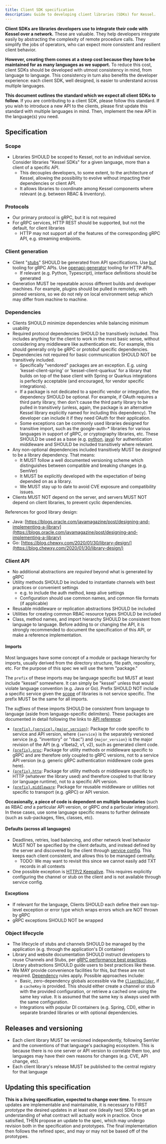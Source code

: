 ```yaml
---
title: Client SDK specification
description: Guide to developing client libraries (SDKs) for Kessel.
---
```



**Client SDKs are libraries developers use to integrate their code with Kessel over a network.** These are valuable. They help developers integrate easily by abstracting the complexity of remote procedure calls. They simplify the jobs of operators, who can expect more consistent and resilient client behavior.

**However, creating them comes at a steep cost because they have to be maintained for as many languages as we support.** To reduce this cost, client SDKs should be developed with utmost consistency in mind, from language to language. This consistency in turn also benefits the developer experience: each client SDK, well designed, is easier to understand across multiple languages.

**This document outlines the standard which we expect all client SDKs to follow.** If you are contributing to a client SDK, please follow this standard. If you wish to introduce a new API to the clients, please first update this standard with multiple languages in mind. Then, implement the new API in the language(s) you need.

## Specification

### Scope

- Libraries SHOULD be scoped to Kessel, not to an individual service. Consider libraries "Kessel SDKs" for a given language, more than a client of a specific API.
  - This decouples developers, to some extent, to the architecture of Kessel, allowing the possibility to evolve without impacting their dependencies or client API.
  - It allows libraries to coordinate among Kessel components where relevant (e.g. between RBAC & Inventory).

### Protocols

- Our primary protocol is gRPC, but it is not required
- For gRPC services, HTTP REST should be supported, but not the default, for client libraries
  - HTTP may not support all of the features of the corresponding gRPC API, e.g. streaming endpoints.

### Client generation

- Client "[stubs](<https://en.wikipedia.org/wiki/Stub_(distributed_computing)>)" SHOULD be generated from API specifications. Use [buf](https://buf.build/docs/cli/) tooling for gRPC APIs. Use [openapi-generator](https://openapi-generator.tech/) tooling for HTTP APIs.
  - If relevant (e.g. Python, Typescript), interface definitions should be generated
- Generation MUST be repeatable across different builds and developer machines. For example, plugins should be pulled in remotely, with pinned versions, so we do not rely on local environment setup which may differ from machine to machine.

### Dependencies

- Clients SHOULD minimize dependencies while balancing minimum usability
- Required protocol dependencies SHOULD be transitively included. This includes anything for the client to work in the most basic sense, without considering any middleware like authentication etc. For example, this should generally only be gRPC or protobuf specific dependencies.
- Dependencies not required for basic communication SHOULD NOT be transitively included.
  - Specifically "vendored" packages are an exception. E.g. using 'kessel-client-spring' or 'kessel-client-quarkus' for a library that builds on top of the base client with Spring or Quarkus integrations is perfectly acceptable (and encouraged, for vendor specific integrations).
  - If a package is not dedicated to a specific vendor or integration, the dependency SHOULD be optional. For example, if OAuth requires a third party library, then don't cause the third party library to be pulled in transitively (unless, again, the package is an alternative Kessel library explicitly named for including this dependency). The developer can include it if they need OAuth for their application.
  - Some exceptions can be commonly used libraries designed for transitive import, such as the google-auth-\* libraries for various languages in support of gRPC, or cryptography libraries, etc. These SHOULD be used as a base (e.g. [python](https://github.com/googleapis/google-auth-library-python), [java](https://github.com/googleapis/google-auth-library-java)) for authentication middleware and SHOULD be included transitively where relevant.
- Any non-optional dependencies included transitively MUST be _designed_ to be a library dependency. That means:
  - It MUST follow a well documented versioning scheme which distinguishes between compatible and breaking changes (e.g. SemVer)
  - It MUST be explicitly developed with the expectation of being depended on as a library.
  - We MUST stay up to date to avoid CVE exposure and compatibility issues.
- Clients MUST NOT depend on the server, and servers MUST NOT depend on client libraries, to prevent cyclic dependencies.

<Aside>
References for good library design:

- Java: [https://blogs.oracle.com/javamagazine/post/designing-and-implementing-a-library](https://blogs.oracle.com/javamagazine/post/designing-and-implementing-a-library)
- Go: [https://blog.chewxy.com/2020/01/30/library-design/](https://blog.chewxy.com/2020/01/30/library-design/)
</Aside>

### Client API

- No additional abstractions are _required_ beyond what is generated by gRPC
- Utility methods SHOULD be included to instantiate channels with best practices or convenient settings
  - e.g. to include the auth method, keep alive settings
  - Configuration should use common names, and common file formats (if applicable)
- Reusable middleware or replication abstractions SHOULD be included
- Utilities for creating common RBAC resource types SHOULD be included
- Class, method names, and import hierarchy SHOULD be consistent from language to language. Before adding to or changing the API, it is strongly recommended to document the specification of this API, or make a reference implementation.

#### Imports

Most languages have some concept of a module or package hierarchy for imports, usually derived from the directory structure, file path, repository, etc. For the purpose of this spec we will use the term "package."

The `prefix` of these imports may be language specific but MUST at least include "kessel" somewhere. It can simply be "kessel" unless that would violate language convention (e.g. Java or Go). Prefix SHOULD NOT include a specific service given the [scope](#scope) of libraries is not service specific. The prefix MUST be the same for all imports.

The _suffixes_ of these imports SHOULD be consistent from language to language (aside from language-specific delimiters). These packages are documented in detail following the links to [API reference](../client-api/guide):

- [`{prefix}.{service}.{major_version}`](../client-api/service-version): Package for code specific to service and API version, where `{service}` is the separately versioned service (e.g. "inventory" or "rbac") and `{major_version}` is the major revision of the API (e.g. v1beta2, v1, v2), such as generated client code.
- [`{prefix}.grpc`](../client-api/grpc): Package for utility methods or middleware specific to gRPC and are therefore only coupled to gRPC versions, not to a service API version (e.g. generic gRPC authentication middleware code goes here).
- [`{prefix}.http`](../client-api/http): Package for utility methods or middleware specific to HTTP (whatever the library used) and therefore coupled to that library (or language runtime), not to a specific API version.
- [`{prefix}.middleware`](../client-api/middleware): Package for reusable middleware or utilities not specific to transport (e.g. gRPC) or API version.

**Occasionally, a piece of code is dependent on multiple boundaries** (such as RBAC _and_ a particular API version, or gRPC _and_ a particular integration). In these cases, use some language specific means to further delineate (such as sub-packages, files, classes, etc).

#### Defaults (across all languages)

- Deadlines, retries, load balancing, and other network level behavior MUST NOT be specified by the client defaults, and instead defined by the server and discovered by the client through [service config](https://github.com/grpc/proposal/blob/master/A2-service-configs-in-dns.md). This keeps each client consistent, and allows this to be managed centrally.
  - TODO: We may want to revisit this since we cannot easily add TXT records in all contexts
- One possible exception is [HTTP/2 Keepalive](https://grpc.io/docs/guides/keepalive/). This requires explicitly configuring the channel or stub on the client and is not available through service config.

#### Exceptions

- If relevant for the language, Clients SHOULD each define their own top-level exception or error type which wraps errors which are NOT thrown by gRPC
- gRPC exceptions SHOULD NOT be wrapped

### Object lifecycle

- The lifecycle of stubs and channels SHOULD be managed by the application (e.g. through the application's DI container)
- Library and website documentation SHOULD instruct developers to reuse Channels and Stubs, per [gRPC performance best practices](https://grpc.io/docs/guides/performance/). Library abstractions SHOULD guide users to best practices like these.
- We MAY provide convenience facilities for this, but these are not required. [Dependency](#dependencies) rules apply. Possible approaches include:
  - Basic, zero-dependency globals accessible via the [`ClientBuilder`](../client-api/service-version/#clientbuilder), if a `cacheKey` is provided. This should either create a channel or stub with the provided configuration, or retrieve a cached one using the same key value. It is assumed that the same key is always used with the same configuration.
  - Integrations with popular DI containers (e.g. Spring, CDI), either in separate branded libraries or with optional dependencies.

## Releases and versioning

- Each client library MUST be versioned independently, following SemVer and the conventions of that language's packaging ecosystem. This is because there is no one server or API version to correlate them too, and languages may have their own reasons for changes (e.g. CVE, API change, etc).
- Each client library's release MUST be published to the central registry for that language

## Updating this specification

**This is a living specification, expected to change over time.** To ensure updates are implementable and maintainable, it is necessary to FIRST _prototype_ the desired updates in at least one (ideally two) SDKs to get an understanding of what contract will actually work in practice. Once satisified, THEN propose an update to the spec, which may undergo revision both in the specification and prototypes. The final implementation then follows the refined spec, and may or may not be based off of the prototypes.